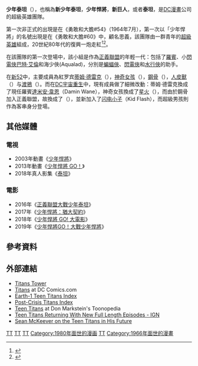 {{noteTA|G1=美国漫画}}
{{Otheruses|subject=漫画|other=其动画片|少年泰坦 (电视动画)}}
{{Infobox comics organization
| image      = 
| caption    = 
| team_name  = 少年泰坦<br>Teen Titans
| publisher  = [[DC漫画|DC漫画]]
| debut      = 《[[勇敢与大胆|勇敢与大胆]] （第一卷） #54》（1964年7月）
| creators   = [[鲍勃·哈尼|鲍勃·哈尼]]<br>[[布鲁诺·布雷米亚尼|布鲁诺·布雷米亚尼]]
| base       = [[悍將塔|悍將塔]]：<br>[[纽约市|纽约市]]（1980年－91年，1999年－02年）（2016年—17年）<BR> [[旧金山|旧金山]]（2003年－2017年）<BR>'''其他'''：<br>太阳塔，[[大都会_(漫画)|大都会]]（1997年－98年），<br>阿古斯号，[[地球|地球]]轨道（1994年－95年），<br>泰坦自由岛基地，[[新泽西州|新泽西州]]（1991年－94年），<br>加百列的的号角，法明代尔，长岛（1976年），<br>泰坦穴，[[高谭市|高谭市]]（1966年－76年），<br>雷克斯大廈，[[紐約市|紐約市]]（2011年－2013年），<br>22號碼頭邊的遊艇，[[紐約市|紐約市]]（2013年－17年），<br>一座废弃公寓中，高谭市（少年泰坦，2017年－至今）<br>正义大厅，大都会（泰坦，2017年—至今）
| members    = <span>
; 少年泰坦: [[達米安·韋恩|罗宾（达米安·韦恩）]]<br>[[沃利·韦斯特二世|闪电小子]]<br>Crush<br>Roundhouse<br>Djinn
; 泰坦: [[绿灯侠|绿灯侠凯尔·雷纳]]<br>[[火星少女|火星少女]]<br>[[人皮獸|人皮獸]]<br>[[渡鸦_(DC漫画)|酷姬]]<br>[[唐娜·特洛伊|神奇少女]]<br>{{link-en|铁人（娜塔莎·艾朗）|Natasha Irons}}</span>
| memberlist = [[少年泰坦成员列表|少年泰坦成员列表]]
| subcat     = DC漫画
| hero       = y
| villain    =
| sortkey    = 少年泰坦
}}

'''少年泰坦'''（{{lang-en|Teen Titans}}），也稱為'''新少年泰坦'''，'''少年悍將'''，'''新巨人'''，或者'''泰坦'''，是[[DC漫畫|DC漫畫]]公司的超級英雄團隊。

第一次非正式的出現是在《勇敢和大膽#54》（1964年7月），第一次以「少年悍將」的名號出現是在《勇敢和大膽#60》中，顧名思義，該團隊由一群青年的[[超級英雄|超級英雄]]組成，20世紀80年代的復興一炮走紅<ref>{{Cite journal | last=MacDonald | first=Heidi D. | title=DC's Titanic Success | journal=[[The_Comics_Journal|The Comics Journal]] | issue=76 | date=October 1982 | pages=46–51}}</ref><ref>{{cite book|quote=[Marv Wolfman and George Pérez] created a title that would be DC's sales leader throughout the 1980s.|authorlink= Paul Levitz|last=Levitz|first= Paul|title= 75 Years of DC Comics The Art of Modern Mythmaking|publisher= [[Taschen|Taschen America]] |year=2010| ISBN= 978-3-8365-1981-6|page= 454}}</ref>。

在該團隊的第一次登場中，該小組是作為[[正義聯盟|正義聯盟]]的年輕一代：包括了[[羅賓_(漫畫)|羅賓]]、小[[閃電俠|閃電俠]][[巴特·艾倫|巴特·艾倫]]和海少俠(Aqualad)，分別是[[蝙蝠俠|蝙蝠俠]]、[[閃電俠|閃電俠]]和[[水行俠|水行俠]]的助手。

在[[新52|新52]]中，主要成員為紅罗宾[[蒂姆·德雷克|蒂姆·德雷克]]（{{lang-en|Tim Drake}}），[[凱西·桑茲瑪|神奇女孩]]（{{lang-en|Wonder Girl}}），[[鋼骨_(漫畫)|鋼骨]]（{{lang-en|Cyborg}}），[[人皮獸|人皮獸]]（{{lang-en|Beast Boy}}）与[[渡鸦_(DC漫画)|渡鴉]]（{{lang-en|Raven}}）。{{citation needed}}而在[[DC宇宙：重生|DC宇宙重生]]中，現有成員做了細微改動：蒂姆·德雷克換成了現任羅賓[[達米安·韋恩|達米安·韋恩]]（Damin Wane），神奇女孩換成了[[星火_(漫畫)|星火]]（{{lang-en|Starfire}}），而由於鋼骨加入正義聯盟，故換成了{{link-en|海少俠|Aqualad}}（{{lang-en|Aqualad}}），並新加入了[[巴特·艾伦|闪电小子]]（Kid Flash），而超級男孩{{Link-en|喬納森·肯特|Jonathan Samuel Kent}}則作為客串身分登場。

==其他媒體==
===電視===
*2003年動畫《[[少年悍將_(電視動畫)|少年悍將]]》
*2013年動畫《[[少年悍將_GO！|少年悍將 GO！]]》
*2018年真人影集《[[泰坦_(電視劇)|泰坦]]》

===電影===
*2016年《[[正義聯盟大戰少年泰坦|正義聯盟大戰少年泰坦]]》
*2017年《[[少年悍將：猶大契約|少年悍將：猶大契約]]》
*2018年《[[少年悍將_GO!_大電影|少年悍將 GO! 大電影]]》
*2019年《[[少年悍將GO！大戰少年悍將|少年悍將GO！大戰少年悍將]]》

==參考資料==
{{Reflist}}

==外部連結==
*[https://web.archive.org/web/20170120075119/http://www.titanstower.com/ Titans Tower]
*[http://www.dccomics.com/characters/titans Titans] {{Wayback|url=http://www.dccomics.com/characters/titans |date=20130621160816 }} at DC Comics.com
*[http://www.dcindexes.com/indexes/indexes.php?character=426 Earth-1 Teen Titans Index]{{dead link|date=2017年12月 |bot=InternetArchiveBot |fix-attempted=yes }}
*[http://www.dcindexes.com/indexes/indexes.php?character=694 Post-Crisis Titans Index]{{dead link|date=2017年12月 |bot=InternetArchiveBot |fix-attempted=yes }}
*[http://www.toonopedia.com/titans1.htm Teen Titans] {{WebCite|url=https://www.webcitation.org/6gM9Peyu9?url=http://toonopedia.com/titans1.htm |date=20160328231116 |dateformat=iso }} at Don Markstein's Toonopedia
*[http://www.ign.com/articles/2012/06/08/teen-titans-returning-with-new-full-length-episodes Teen Titans Returning With New Full Length Episodes - IGN] {{Wayback|url=http://www.ign.com/articles/2012/06/08/teen-titans-returning-with-new-full-length-episodes |date=20151106193118 }}
*[https://web.archive.org/web/20070929123708/http://forum.newsarama.com/showthread.php?t=112693 Sean McKeever on the Teen Titans in His Future]

{{少年泰坦}}

[[Category:虚构组织|TT]]
[[Category:DC漫画超级英雄战队|TT]]
[[Category:少年泰坦|TT]]
[[Category:1980年面世的漫画|Category:1980年面世的漫画]]
[[Category:儿童超级英雄|TT]]
[[Category:1966年面世的漫畫|Category:1966年面世的漫畫]]